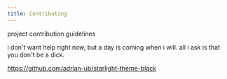 ```yaml
---
title: Contributing
---
```


project contribution guidelines

i don't want help right now, but a day is coming when i will. all i ask is that you don't be a dick.

https://github.com/adrian-ub/starlight-theme-black